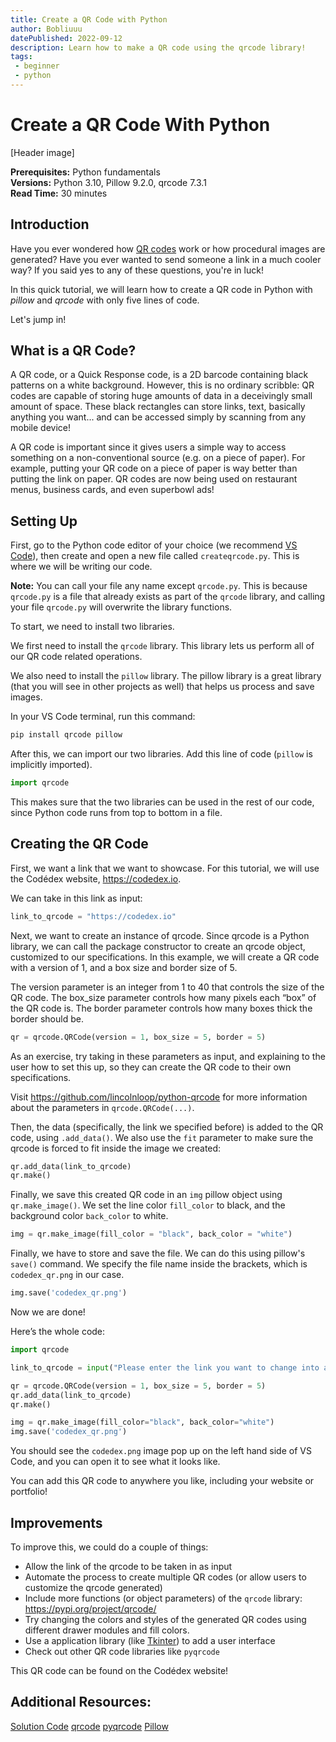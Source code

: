 ```yaml
---
title: Create a QR Code with Python
author: Bobliuuu
datePublished: 2022-09-12
description: Learn how to make a QR code using the qrcode library!
tags: 
 - beginner
 - python
---
```


# Create a QR Code With Python

[Header image]

**Prerequisites:** Python fundamentals <br />
**Versions:** Python 3.10, Pillow 9.2.0, qrcode 7.3.1 <br />
**Read Time:** 30 minutes <br />


## Introduction

Have you ever wondered how [QR codes](https://en.wikipedia.org/wiki/QR_code) work or how procedural images are generated? Have you ever wanted to send someone a link in a much cooler way? If you said yes to any of these questions, you're in luck! 

In this quick tutorial, we will learn how to create a QR code in Python with *pillow* and *qrcode* with only five lines of code. 

Let's jump in!


## What is a QR Code? 

A QR code, or a Quick Response code, is a 2D barcode containing black patterns on a white background. However, this is no ordinary scribble: QR codes are capable of storing huge amounts of data in a deceivingly small amount of space. These black rectangles can store links, text, basically anything you want... and can be accessed simply by scanning from any mobile device! 

A QR code is important since it gives users a simple way to access something on a non-conventional source (e.g. on a piece of paper). For example, putting your QR code on a piece of paper is way better than putting the link on paper. QR codes are now being used on restaurant menus, business cards, and even superbowl ads!


## Setting Up

First, go to the Python code editor of your choice (we recommend [VS Code](https://code.visualstudio.com/)), then create and open a new file called `createqrcode.py`. This is where we will be writing our code.

**Note:** You can call your file any name except `qrcode.py`. This is because `qrcode.py` is a file that already exists as part of the `qrcode` library, and calling your file `qrcode.py` will overwrite the library functions. 

To start, we need to install two libraries. 

We first need to install the `qrcode` library. This library lets us perform all of our QR code related operations. 

We also need to install the `pillow` library. The pillow library is a great library (that you will see in other projects as well) that helps us process and save images. 

In your VS Code terminal, run this command: 

```bash
pip install qrcode pillow
```

After this, we can import our two libraries. Add this line of code (`pillow` is implicitly imported). 

```py
import qrcode
```

This makes sure that the two libraries can be used in the rest of our code, since Python code runs from top to bottom in a file.


## Creating the QR Code

First, we want a link that we want to showcase. For this tutorial, we will use the Codédex website, https://codedex.io.

We can take in this link as input: 

```py
link_to_qrcode = "https://codedex.io"
```

Next, we want to create an instance of qrcode. Since qrcode is a Python library, we can call the package constructor to create an qrcode object, customized to our specifications. In this example, we will create a QR code with a version of 1, and a box size and border size of 5. 

The version parameter is an integer from 1 to 40 that controls the size of the QR code.
The box_size parameter controls how many pixels each “box” of the QR code is. The border parameter controls how many boxes thick the border should be.

```py
qr = qrcode.QRCode(version = 1, box_size = 5, border = 5)
```

As an exercise, try taking in these parameters as input, and explaining to the user how to set this up, so they can create the QR code to their own specifications. 

Visit https://github.com/lincolnloop/python-qrcode for more information about the parameters in `qrcode.QRCode(...)`. 

Then, the data (specifically, the link we specified before) is added to the QR code, using `.add_data()`. We also use the `fit` parameter to make sure the qrcode is forced to fit inside the image we created: 

```py
qr.add_data(link_to_qrcode)
qr.make()
```

Finally, we save this created QR code in an `img` pillow object using `qr.make_image()`. We set the line color `fill_color` to black, and the background color `back_color` to white. 

```py
img = qr.make_image(fill_color = "black", back_color = "white")
```

Finally, we have to store and save the file. We can do this using pillow's `save()` command. We specify the file name inside the brackets, which is `codedex_qr.png` in our case. 


```py
img.save('codedex_qr.png')
```

Now we are done! 

Here’s the whole code:

```py
import qrcode

link_to_qrcode = input("Please enter the link you want to change into a QRCode: ")

qr = qrcode.QRCode(version = 1, box_size = 5, border = 5)
qr.add_data(link_to_qrcode)
qr.make()

img = qr.make_image(fill_color="black", back_color="white")
img.save('codedex_qr.png')
```

You should see the `codedex.png` image pop up on the left hand side of VS Code, and you can open it to see what it looks like. 

You can add this QR code to anywhere you like, including your website or portfolio! 

## Improvements

To improve this, we could do a couple of things: 

- Allow the link of the qrcode to be taken in as input
- Automate the process to create multiple QR codes (or allow users to customize the qrcode generated)
- Include more functions (or object parameters) of the `qrcode` library: https://pypi.org/project/qrcode/
- Try changing the colors and styles of the generated QR codes using different drawer modules and fill colors.
- Use a application library (like [Tkinter](https://docs.python.org/3/library/tkinter.html)) to add a user interface
- Check out other QR code libraries like `pyqrcode`

This QR code can be found on the Codédex website! 


## Additional Resources:

[Solution Code]()
[qrcode](https://pypi.org/project/qrcode/)
[pyqrcode](https://pypi.org/project/PyQRCode/)
[Pillow](https://pypi.org/project/Pillow/)
